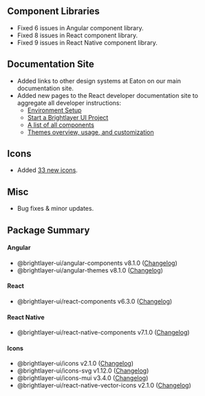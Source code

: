 
## Component Libraries

-   Fixed 6 issues in Angular component library.
-   Fixed 8 issues in React component library.
-   Fixed 9 issues in React Native component library.

## Documentation Site

-   Added links to other design systems at Eaton on our main documentation site.
-   Added new pages to the React developer documentation site to aggregate all developer instructions:
    -   [Environment Setup](https://brightlayer-ui-components.github.io/react/getting-started/environment)
    -   [Start a Brightlayer UI Project](https://brightlayer-ui-components.github.io/react/getting-started/start-a-project)
    -   [A list of all components](https://brightlayer-ui-components.github.io/react/components/component-catalog)
    -   [Themes overview, usage, and customization](https://brightlayer-ui-components.github.io/react/themes/overview)

## Icons

-   Added [33 new icons](https://github.com/etn-ccis/blui-icons/pull/269).

## Misc

-   Bug fixes & minor updates.

## Package Summary

#### Angular

-   @brightlayer-ui/angular-components v8.1.0 ([Changelog](https://github.com/etn-ccis/blui-angular-component-library/blob/master/CHANGELOG.md))
-   @brightlayer-ui/angular-themes v8.1.0 ([Changelog](https://github.com/etn-ccis/blui-angular-themes/blob/master/CHANGELOG.md))

#### React

-   @brightlayer-ui/react-components v6.3.0 ([Changelog](https://github.com/etn-ccis/blui-react-component-library/blob/master/CHANGELOG.md))

#### React Native

-   @brightlayer-ui/react-native-components v7.1.0 ([Changelog](https://github.com/etn-ccis/blui-react-native-component-library/blob/master/CHANGELOG.md))

#### Icons

-   @brightlayer-ui/icons v2.1.0 ([Changelog](https://github.com/etn-ccis/blui-icons/blob/master/packages/icon-font/CHANGELOG.md))
-   @brightlayer-ui/icons-svg v1.12.0 ([Changelog](https://github.com/etn-ccis/blui-icons/blob/master/packages/svg/CHANGELOG.md))
-   @brightlayer-ui/icons-mui v3.4.0 ([Changelog](https://github.com/etn-ccis/blui-icons/blob/master/packages/mui/CHANGELOG.md))
-   @brightlayer-ui/react-native-vector-icons v2.1.0 ([Changelog](https://github.com/etn-ccis/blui-icons/blob/master/packages/rn-vector/CHANGELOG.md))

